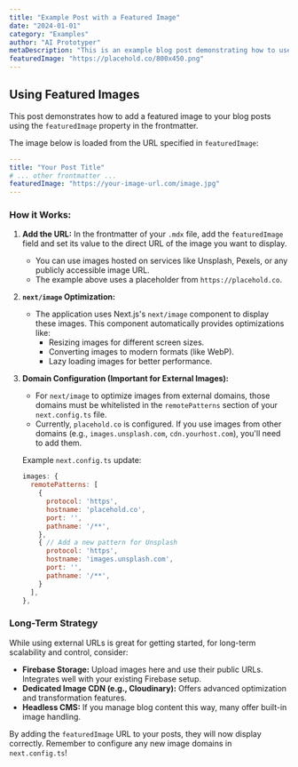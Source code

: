 ```yaml
---
title: "Example Post with a Featured Image"
date: "2024-01-01"
category: "Examples"
author: "AI Prototyper"
metaDescription: "This is an example blog post demonstrating how to use featured images."
featuredImage: "https://placehold.co/800x450.png"
---
```


## Using Featured Images

This post demonstrates how to add a featured image to your blog posts using the `featuredImage` property in the frontmatter.

The image below is loaded from the URL specified in `featuredImage`:

```yaml
---
title: "Your Post Title"
# ... other frontmatter ...
featuredImage: "https://your-image-url.com/image.jpg"
---
```

### How it Works:

1.  **Add the URL:** In the frontmatter of your `.mdx` file, add the `featuredImage` field and set its value to the direct URL of the image you want to display.
    *   You can use images hosted on services like Unsplash, Pexels, or any publicly accessible image URL.
    *   The example above uses a placeholder from `https://placehold.co`.

2.  **`next/image` Optimization:**
    *   The application uses Next.js's `next/image` component to display these images. This component automatically provides optimizations like:
        *   Resizing images for different screen sizes.
        *   Converting images to modern formats (like WebP).
        *   Lazy loading images for better performance.

3.  **Domain Configuration (Important for External Images):**
    *   For `next/image` to optimize images from external domains, those domains must be whitelisted in the `remotePatterns` section of your `next.config.ts` file.
    *   Currently, `placehold.co` is configured. If you use images from other domains (e.g., `images.unsplash.com`, `cdn.yourhost.com`), you'll need to add them.

    Example `next.config.ts` update:
    ```javascript
    images: {
      remotePatterns: [
        {
          protocol: 'https',
          hostname: 'placehold.co',
          port: '',
          pathname: '/**',
        },
        { // Add a new pattern for Unsplash
          protocol: 'https',
          hostname: 'images.unsplash.com',
          port: '',
          pathname: '/**',
        }
      ],
    },
    ```

### Long-Term Strategy

While using external URLs is great for getting started, for long-term scalability and control, consider:
*   **Firebase Storage:** Upload images here and use their public URLs. Integrates well with your existing Firebase setup.
*   **Dedicated Image CDN (e.g., Cloudinary):** Offers advanced optimization and transformation features.
*   **Headless CMS:** If you manage blog content this way, many offer built-in image handling.

By adding the `featuredImage` URL to your posts, they will now display correctly. Remember to configure any new image domains in `next.config.ts`!
